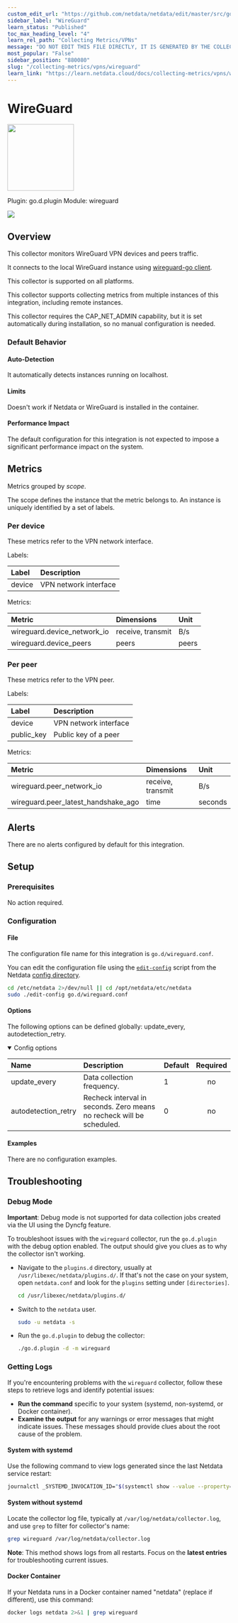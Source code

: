 ```yaml
---
custom_edit_url: "https://github.com/netdata/netdata/edit/master/src/go/plugin/go.d/collector/wireguard/metadata.yaml"
sidebar_label: "WireGuard"
learn_status: "Published"
toc_max_heading_level: "4"
learn_rel_path: "Collecting Metrics/VPNs"
message: "DO NOT EDIT THIS FILE DIRECTLY, IT IS GENERATED BY THE COLLECTOR'S metadata.yaml FILE"
most_popular: "False"
sidebar_position: "880080"
slug: "/collecting-metrics/vpns/wireguard"
learn_link: "https://learn.netdata.cloud/docs/collecting-metrics/vpns/wireguard"
---
```



# WireGuard


<img src="https://netdata.cloud/img/wireguard.svg" width="150"/>


Plugin: go.d.plugin
Module: wireguard

<img src="https://img.shields.io/badge/maintained%20by-Netdata-%2300ab44" />

## Overview

This collector monitors WireGuard VPN devices and peers traffic.


It connects to the local WireGuard instance using [wireguard-go client](https://github.com/WireGuard/wireguard-go).


This collector is supported on all platforms.

This collector supports collecting metrics from multiple instances of this integration, including remote instances.

This collector requires the CAP_NET_ADMIN capability, but it is set automatically during installation, so no manual configuration is needed.


### Default Behavior

#### Auto-Detection

It automatically detects instances running on localhost.


#### Limits

Doesn't work if Netdata or WireGuard is installed in the container.


#### Performance Impact

The default configuration for this integration is not expected to impose a significant performance impact on the system.


## Metrics

Metrics grouped by *scope*.

The scope defines the instance that the metric belongs to. An instance is uniquely identified by a set of labels.



### Per device

These metrics refer to the VPN network interface.

Labels:

| Label      | Description     |
|:-----------|:----------------|
| device | VPN network interface |

Metrics:

| Metric | Dimensions | Unit |
|:------|:----------|:----|
| wireguard.device_network_io | receive, transmit | B/s |
| wireguard.device_peers | peers | peers |

### Per peer

These metrics refer to the VPN peer.

Labels:

| Label      | Description     |
|:-----------|:----------------|
| device | VPN network interface |
| public_key | Public key of a peer |

Metrics:

| Metric | Dimensions | Unit |
|:------|:----------|:----|
| wireguard.peer_network_io | receive, transmit | B/s |
| wireguard.peer_latest_handshake_ago | time | seconds |



## Alerts

There are no alerts configured by default for this integration.


## Setup

### Prerequisites

No action required.

### Configuration

#### File

The configuration file name for this integration is `go.d/wireguard.conf`.


You can edit the configuration file using the [`edit-config`](/docs/netdata-agent/configuration#edit-a-configuration-file-using-edit-config) script from the
Netdata [config directory](/docs/netdata-agent/configuration#the-netdata-config-directory).

```bash
cd /etc/netdata 2>/dev/null || cd /opt/netdata/etc/netdata
sudo ./edit-config go.d/wireguard.conf
```
#### Options

The following options can be defined globally: update_every, autodetection_retry.


<details open>
<summary>Config options</summary>

| Name | Description | Default | Required |
|:----|:-----------|:-------|:--------:|
| update_every | Data collection frequency. | 1 | no |
| autodetection_retry | Recheck interval in seconds. Zero means no recheck will be scheduled. | 0 | no |

</details>

#### Examples
There are no configuration examples.



## Troubleshooting

### Debug Mode

**Important**: Debug mode is not supported for data collection jobs created via the UI using the Dyncfg feature.

To troubleshoot issues with the `wireguard` collector, run the `go.d.plugin` with the debug option enabled. The output
should give you clues as to why the collector isn't working.

- Navigate to the `plugins.d` directory, usually at `/usr/libexec/netdata/plugins.d/`. If that's not the case on
  your system, open `netdata.conf` and look for the `plugins` setting under `[directories]`.

  ```bash
  cd /usr/libexec/netdata/plugins.d/
  ```

- Switch to the `netdata` user.

  ```bash
  sudo -u netdata -s
  ```

- Run the `go.d.plugin` to debug the collector:

  ```bash
  ./go.d.plugin -d -m wireguard
  ```

### Getting Logs

If you're encountering problems with the `wireguard` collector, follow these steps to retrieve logs and identify potential issues:

- **Run the command** specific to your system (systemd, non-systemd, or Docker container).
- **Examine the output** for any warnings or error messages that might indicate issues.  These messages should provide clues about the root cause of the problem.

#### System with systemd

Use the following command to view logs generated since the last Netdata service restart:

```bash
journalctl _SYSTEMD_INVOCATION_ID="$(systemctl show --value --property=InvocationID netdata)" --namespace=netdata --grep wireguard
```

#### System without systemd

Locate the collector log file, typically at `/var/log/netdata/collector.log`, and use `grep` to filter for collector's name:

```bash
grep wireguard /var/log/netdata/collector.log
```

**Note**: This method shows logs from all restarts. Focus on the **latest entries** for troubleshooting current issues.

#### Docker Container

If your Netdata runs in a Docker container named "netdata" (replace if different), use this command:

```bash
docker logs netdata 2>&1 | grep wireguard
```


